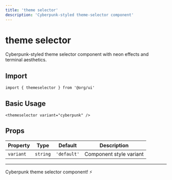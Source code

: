 ```yaml
---
title: 'theme selector'
description: 'Cyberpunk-styled theme-selector component'
---
```


# theme selector

Cyberpunk-styled theme selector component with neon effects and terminal aesthetics.

## Import

```svelte
import { themeselector } from '@org/ui'
```

## Basic Usage

```svelte
<themeselector variant="cyberpunk" />
```

## Props

| Property | Type | Default | Description |
|----------|------|---------|-------------|
| `variant` | `string` | `'default'` | Component style variant |

---

Cyberpunk theme selector component! ⚡
